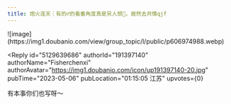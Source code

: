 ```yaml
---
title: 炮火连天｜有的♂的看番角度真是另人想🤮，居然去共情qjf
---
```



<Forum groupName="动画番剧" groupUrl="https://www.douban.com/group/596353/" archivedAt="2025-05-16T14:35:38.990Z">
  <Post
    id="287976279"
    title="炮火连天｜有的♂的看番角度真是另人想🤮，居然去共情qjf"
    url="https://www.douban.com/group/topic/287976279/?_spm_id=MjQ5NTIwODI4"
    pubTime="2023-05-14"
    highlightUserId="191397140"
  >
![image](https://img1.doubanio.com/view/group_topic/l/public/p606974988.webp)

<Reply
  id="5129639686"
  authorId="191397140"
  authorName="Fisherchenxi"
  authorAvatar="https://img1.doubanio.com/icon/up191397140-20.jpg"
  pubTime="2023-05-06"
  pubLocation="01:15:05 江苏"
  upvotes={0}
>
有本事你们也写呀～
</Reply>
  </Post>
</Forum>
